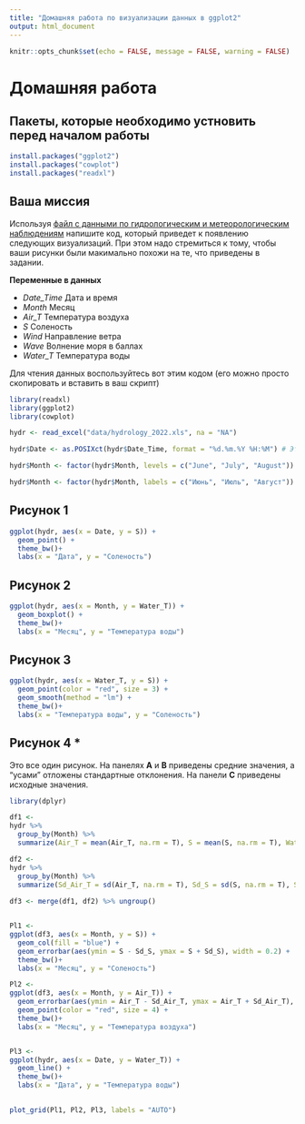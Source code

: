 ```yaml
---
title: "Домашняя работа по визуализации данных в ggplot2"
output: html_document
---
```


```r
knitr::opts_chunk$set(echo = FALSE, message = FALSE, warning = FALSE)
```





# Домашняя работа

## Пакеты, которые необходимо устновить перед началом работы 

```r

install.packages("ggplot2")
install.packages("cowplot")
install.packages("readxl")

```

## Ваша миссия

Используя [файл с данными по гидрологическим и метеорологическим наблюдениям](data/hydrology_2022.xls) напишите код, который приведет к появлению следующих визуализаций. При этом надо стремиться к тому, чтобы ваши рисунки были макимально похожи на те, что приведены в задании. 

**Переменные в данных**

- *Date_Time*	Дата и время
- *Month* Месяц	
- *Air_T*	Температура воздуха
- *S*	Соленость
- *Wind* Направление ветра	
- *Wave* Волнение моря в баллах	
- *Water_T* Температура воды




Для чтения данных воспользуйтесь вот этим кодом (его можно просто скопировать и вставить в ваш скрипт)
```r
library(readxl)
library(ggplot2)
library(cowplot)

hydr <- read_excel("data/hydrology_2022.xls", na = "NA")

hydr$Date <- as.POSIXct(hydr$Date_Time, format = "%d.%m.%Y %H:%M") # Этот код переводит даты в формат, понятный  для R.

hydr$Month <- factor(hydr$Month, levels = c("June", "July", "August")) # Этот код задает последовательность месяцев, иначе месяцы будут упорядочены по алфавиту

hydr$Month <- factor(hydr$Month, labels = c("Июнь", "Июль", "Август")) # Этот код позволяет задать русские обозначения для месяцев, которые в датасете закодированы на латинице.


```


## Рисунок 1

```r
ggplot(hydr, aes(x = Date, y = S)) +
  geom_point() +
  theme_bw()+
  labs(x = "Дата", y = "Соленость")
```


## Рисунок 2

```r
ggplot(hydr, aes(x = Month, y = Water_T)) +
  geom_boxplot() +
  theme_bw()+
  labs(x = "Месяц", y = "Температура воды")
```


## Рисунок 3


```r
ggplot(hydr, aes(x = Water_T, y = S)) +
  geom_point(color = "red", size = 3) +
  geom_smooth(method = "lm") +
  theme_bw()+
  labs(x = "Температура воды", y = "Соленость")
```


## Рисунок 4 *

Это все один рисунок. На панелях **A** и **B**  приведены средние значения, а "усами" отложены стандартные отклонения.  На панели **C** приведены исходные значения.  

```r
library(dplyr)

df1 <-
hydr %>% 
  group_by(Month) %>% 
  summarize(Air_T = mean(Air_T, na.rm = T), S = mean(S, na.rm = T), Water_T = mean(Water_T, na.rm = T)) 

df2 <- 
hydr %>% 
  group_by(Month) %>% 
  summarize(Sd_Air_T = sd(Air_T, na.rm = T), Sd_S = sd(S, na.rm = T), Sd_Water_T = sd(Water_T, na.rm = T))
 
df3 <- merge(df1, df2) %>% ungroup()


Pl1 <- 
ggplot(df3, aes(x = Month, y = S)) +
  geom_col(fill = "blue") + 
  geom_errorbar(aes(ymin = S - Sd_S, ymax = S + Sd_S), width = 0.2) +
  theme_bw()+
  labs(x = "Месяц", y = "Соленость")

Pl2 <- 
ggplot(df3, aes(x = Month, y = Air_T)) +
  geom_errorbar(aes(ymin = Air_T - Sd_Air_T, ymax = Air_T + Sd_Air_T), width = 0.2) +
  geom_point(color = "red", size = 4) + 
  theme_bw()+
  labs(x = "Месяц", y = "Температура воздуха")


Pl3 <- 
ggplot(hydr, aes(x = Date, y = Water_T)) +
  geom_line() +
  theme_bw()+
  labs(x = "Дата", y = "Температура воды") 
  

plot_grid(Pl1, Pl2, Pl3, labels = "AUTO")

```

